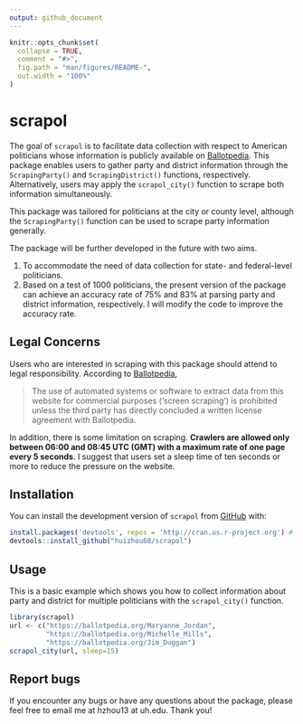 ```yaml
---
output: github_document
---
```


<!-- README.md is generated from README.Rmd. Please edit that file -->

```r
knitr::opts_chunk$set(
  collapse = TRUE,
  comment = "#>",
  fig.path = "man/figures/README-",
  out.width = "100%"
)
```

# scrapol

<!-- badges: start -->
<!-- badges: end -->

The goal of `scrapol` is to facilitate data collection with respect to American politicians whose information is publicly available on [Ballotpedia](https://ballotpedia.org/). This package enables users to gather party and district information through the `ScrapingParty()` and `ScrapingDistrict()` functions, respectively. Alternatively, users may apply the `scrapol_city()` function to scrape both information simultaneously.

This package was tailored for politicians at the city or county level, although the `ScrapingParty()` function can be used to scrape party information generally. 

The package will be further developed in the future with two aims.

1. To accommodate the need of data collection for state- and federal-level politicians.
2. Based on a test of 1000 politicians, the present version of the package can achieve an accuracy rate of 75% and 83% at parsing party and district information, respectively. I will modify the code to improve the accuracy rate.

## Legal Concerns

Users who are interested in scraping with this package should attend to legal responsibility. According to [Ballotpedia](https://ballotpedia.org/Ballotpedia:General_disclaimer),

> The use of automated systems or software to extract data from this website for commercial purposes ('screen scraping') is prohibited unless the third party has directly concluded a written license agreement with Ballotpedia.

In addition, there is some limitation on scraping. **Crawlers are allowed only between 06:00 and 08:45 UTC (GMT) with a maximum rate of one page every 5 seconds**. I suggest that users set a sleep time of ten seconds or more to reduce the pressure on the website.

## Installation

You can install the development version of `scrapol` from [GitHub](https://github.com/) with:

``` r
install.packages('devtools', repos = 'http://cran.us.r-project.org') # if not already installed
devtools::install_github("huizhou68/scrapol")
```

## Usage

This is a basic example which shows you how to collect information about party and district for multiple politicians with the `scrapol_city()` function.

```r
library(scrapol)
url <- c("https://ballotpedia.org/Maryanne_Jordan",
         "https://ballotpedia.org/Michelle_Mills",
         "https://ballotpedia.org/Jim_Duggan")
scrapol_city(url, sleep=15)
```


## Report bugs

If you encounter any bugs or have any questions about the package, please feel free to email me at hzhou13 at uh.edu. Thank you!
